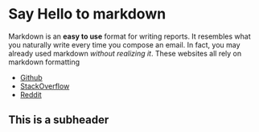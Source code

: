 # Say Hello to markdown
Markdown is an **easy to use** format for writing reports. It resembles what you naturally write every time you compose an email. In fact, you may already used markdown *without realizing it*. These websites all rely on markdown formatting

* [Github](www.github.com)
* [StackOverflow](www.stackoverflow.com)
* [Reddit](www.reddit.com)

## This is a subheader